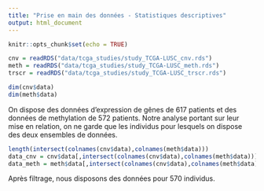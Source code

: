 ```yaml
---
title: "Prise en main des données - Statistiques descriptives"
output: html_document
---
```


```r
knitr::opts_chunk$set(echo = TRUE)
```


```r
cnv = readRDS("data/tcga_studies/study_TCGA-LUSC_cnv.rds")
meth = readRDS("data/tcga_studies/study_TCGA-LUSC_meth.rds")
trscr = readRDS("data/tcga_studies/study_TCGA-LUSC_trscr.rds")
```

```r
dim(cnv$data)
dim(meth$data)
```

On dispose des données d'expression de gênes de 617 patients et des données de methylation de 572 patients. Notre analyse portant sur leur mise en relation, on ne garde que les individus pour lesquels on dispose des deux ensembles de données.

```r
length(intersect(colnames(cnv$data),colnames(meth$data)))
data_cnv = cnv$data[,intersect(colnames(cnv$data),colnames(meth$data))]
data_meth = meth$data[,intersect(colnames(cnv$data),colnames(meth$data))]
```
Après filtrage, nous disposons des données pour 570 individus.
